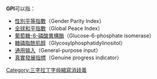 '''GPI'''可以指：

* [[性別平等指數|性別平等指數]]（Gender Parity Index）
* [[全球和平指數|全球和平指數]]（Global Peace Index）
* [[葡萄糖-6-磷酸異構酶|葡萄糖-6-磷酸異構酶]]（Glucose-6-phosphate isomerase）
* [[糖磷脂酰肌醇|糖磷脂酰肌醇]]（Glycosylphosphatidylinositol）
* [[GPIO|通用输入]]（General-purpose input）
* [[真實發展指標|真實發展指標]]（Genuine progress indicator）
{{消歧义}}

[[Category:三字拉丁字母縮寫消歧義|Category:三字拉丁字母縮寫消歧義]]